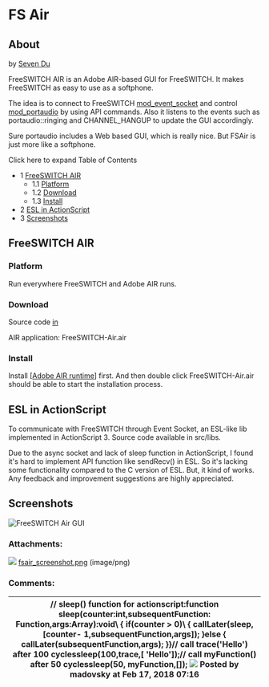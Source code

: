 
# FS Air 

 

## About

by [Seven Du](https://freeswitch.org/confluence/display/~seven)

FreeSWITCH AIR is an Adobe AIR-based GUI for FreeSWITCH. It makes FreeSWITCH as easy to use as a softphone.

The idea is to connect to FreeSWITCH [mod\_event\_socket](../../Modules/mod_event_socket_1048924.mdx#11-acl) and control [mod\_portaudio](../../Modules/mod_portaudio_9634724.mdx#about) by using API commands. Also it listens to the events such as portaudio::ringing and CHANNEL\_HANGUP to update the GUI accordingly.

Sure portaudio includes a Web based GUI, which is really nice. But FSAir is just more like a softphone.

Click here to expand Table of Contents

* 1 [FreeSWITCH AIR](#freeswitch-air)  
   * 1.1 [Platform](#platform)  
   * 1.2 [Download](#download)  
   * 1.3 [Install](#install)
* 2 [ESL in ActionScript](#esl-in-actionscript)
* 3 [Screenshots](#screenshots)

## FreeSWITCH AIR

### Platform

Run everywhere FreeSWITCH and Adobe AIR runs.

### Download

Source code [in](https://freeswitch.org/stash/projects/FS/repos/freeswitch-contrib/browse/seven/fsair)

AIR application: FreeSWITCH-Air.air

### Install

Install \[[Adobe AIR runtime](http://get.adobe.com/air/)\] first. And then double click FreeSWITCH-Air.air should be able to start the installation process.

## ESL in ActionScript

To communicate with FreeSWITCH through Event Socket, an ESL-like lib implemented in ActionScript 3\. Source code available in src/libs.

Due to the async socket and lack of sleep function in ActionScript, I found it's hard to implement API function like sendRecv() in ESL. So it's lacking some functionality compared to the C version of ESL. But, it kind of works. Any feedback and improvement suggestions are highly appreciated.

## Screenshots

![FreeSWITCH Air GUI](/attachments/13173094/13173104.png "FreeSWITCH Air GUI")

### Attachments:

![](/images/icons/bullet_blue.gif) [fsair\_screenshot.png](/attachments/13173094/13173104.png) (image/png)  

### Comments:

| // sleep() function for actionscript\:function sleep(counter\:int,subsequentFunction\: Function,args:Array)\:void\ \{  if(counter \> 0)\\ \{  callLater(sleep,\[counter\- 1,subsequentFunction,args\]);  }else \{  callLater(subsequentFunction,args);  }}// call trace('Hello') after 100 cyclessleep(100,trace,\[ 'Hello'\]);// call myFunction() after 50 cyclessleep(50, myFunction,\[\]); ![](/images/icons/contenttypes/comment_16.png) Posted by madovsky at Feb 17, 2018 07:16 |
|---------------------------------------------------------------------------------------------------------------------------------------------------------------------------------------------------------------------------------------------------------------------------------------------------------------------------------------------------------------------------------------------------------------------------------------------------------------------------|

